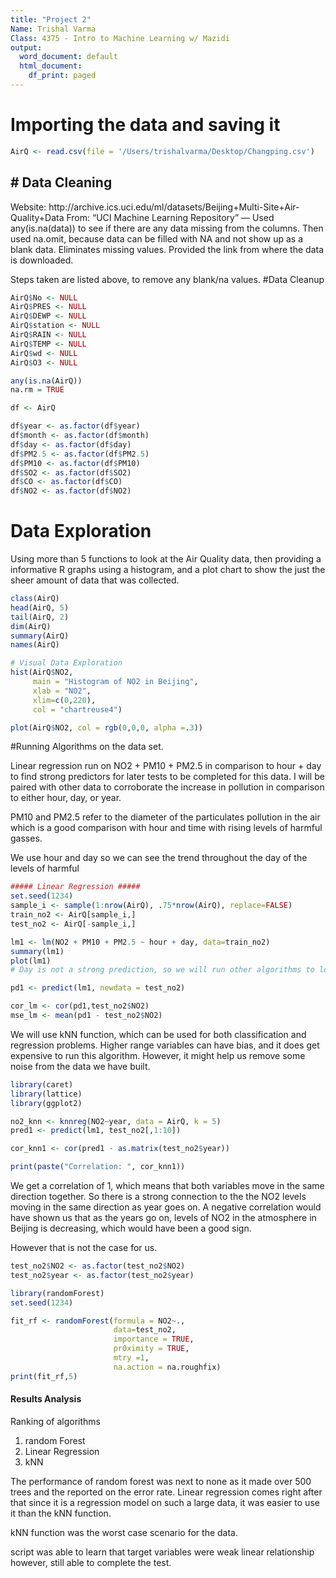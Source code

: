```yaml
---
title: "Project 2"
Name: Trishal Varma
Class: 4375 - Intro to Machine Learning w/ Mazidi
output:
  word_document: default
  html_document:
    df_print: paged
---
```



# Importing the data and saving it 
```r
AirQ <- read.csv(file = '/Users/trishalvarma/Desktop/Changping.csv')
```

# Data Cleaning
---
Website: http://archive.ics.uci.edu/ml/datasets/Beijing+Multi-Site+Air-Quality+Data 
From: "UCI Machine Learning Repository"
---
Used any(is.na(data)) to see if there are any data missing from the columns. Then used na.omit, because data can be filled with NA and not show up as a blank data. Eliminates missing values. Provided the link from where the data is downloaded. 

Steps taken are listed above, to remove any blank/na values.
#Data Cleanup
```r
AirQ$No <- NULL 
AirQ$PRES <- NULL
AirQ$DEWP <- NULL
AirQ$station <- NULL
AirQ$RAIN <- NULL
AirQ$TEMP <- NULL
AirQ$wd <- NULL
AirQ$O3 <- NULL

any(is.na(AirQ))
na.rm = TRUE 


```


```r
df <- AirQ 

df$year <- as.factor(df$year)
df$month <- as.factor(df$month)
df$day <- as.factor(df$day)
df$PM2.5 <- as.factor(df$PM2.5)
df$PM10 <- as.factor(df$PM10)
df$SO2 <- as.factor(df$SO2)
df$CO <- as.factor(df$CO)
df$NO2 <- as.factor(df$NO2)

```

# Data Exploration 

Using more than 5 functions to look at the Air Quality data, then providing a informative R graphs using a histogram, and a plot chart to show the just the sheer amount of data that was collected.
```r
class(AirQ)
head(AirQ, 5)
tail(AirQ, 2)
dim(AirQ)
summary(AirQ)
names(AirQ)

# Visual Data Exploration
hist(AirQ$NO2,
     main = "Histogram of NO2 in Beijing",
     xlab = "NO2",
     xlim=c(0,220),
     col = "chartreuse4")

plot(AirQ$NO2, col = rgb(0,0,0, alpha =.3))

```

#Running Algorithms on the data set. 

Linear regression run on NO2 + PM10 + PM2.5 in comparison to hour + day to find strong predictors for later tests to be completed for this data. I will be paired with other data to corroborate the increase in pollution in comparison to either hour, day, or year.

PM10 and PM2.5 refer to the diameter of the particulates pollution in the air which is a good comparison with hour and time with rising levels of harmful gasses.

We use hour and day so we can see the trend throughout the day of the levels of harmful 
```r
##### Linear Regression #####
set.seed(1234)
sample_i <- sample(1:nrow(AirQ), .75*nrow(AirQ), replace=FALSE)
train_no2 <- AirQ[sample_i,]
test_no2 <- AirQ[-sample_i,]

lm1 <- lm(NO2 + PM10 + PM2.5 ~ hour + day, data=train_no2)
summary(lm1)
plot(lm1)
# Day is not a strong prediction, so we will run other algorithms to look at the data in the next chunk of code. 

pd1 <- predict(lm1, newdata = test_no2)

cor_lm <- cor(pd1,test_no2$NO2)
mse_lm <- mean(pd1 - test_no2$NO2)

```

We will use kNN function, which can be used for both classification and regression problems. Higher range variables can have bias, and it does get expensive to run this algorithm. However, it might help us remove some noise from the data we have built.
```r
library(caret)
library(lattice)
library(ggplot2)

no2_knn <- knnreg(NO2~year, data = AirQ, k = 5)
pred1 <- predict(lm1, test_no2[,1:10])

cor_knn1 <- cor(pred1 - as.matrix(test_no2$year))

print(paste("Correlation: ", cor_knn1))

```
We get a correlation of 1, which means that both variables move in the same direction together. So there is a strong connection to the the NO2 levels moving in the same direction as year goes on. A negative correlation would have shown us that as the years go on, levels of NO2 in the atmosphere in Beijing is decreasing, which would have been a good sign. 

However that is not the case for us. 

```r

test_no2$NO2 <- as.factor(test_no2$NO2)
test_no2$year <- as.factor(test_no2$year)

library(randomForest)
set.seed(1234)

fit_rf <- randomForest(formula = NO2~.,
                       data=test_no2,
                       importance = TRUE,
                       pr0ximity = TRUE,
                       mtry =1, 
                       na.action = na.roughfix)
print(fit_rf,5)
```


#### Results Analysis ### 

Ranking of algorithms

1) random Forest
2) Linear Regression
3) kNN 

The performance of random forest was next to none as it made over 500 trees and the reported on the error rate. Linear regression comes right after that since it is a regression model on such a large data, it was easier to use it than the kNN function. 

kNN function was the worst case scenario for the data. 

script was able to learn that target variables were weak linear relationship however, still able to complete the test.





